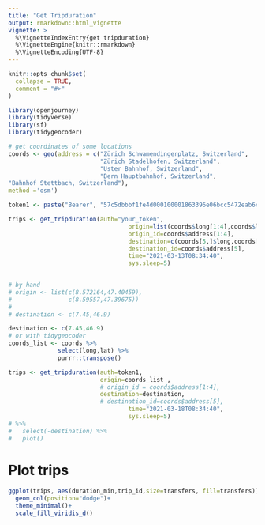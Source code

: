 ```yaml
---
title: "Get Tripduration"
output: rmarkdown::html_vignette
vignette: >
  %\VignetteIndexEntry{get tripduration}
  %\VignetteEngine{knitr::rmarkdown}
  %\VignetteEncoding{UTF-8}
---
```

```r
knitr::opts_chunk$set(
  collapse = TRUE,
  comment = "#>"
)
```

```r
library(openjourney)
library(tidyverse)
library(sf)
library(tidygeocoder)
```

```r
# get coordinates of some locations
coords <- geo(address = c("Zürich Schwamendingerplatz, Switzerland",
                          "Zürich Stadelhofen, Switzerland",
                          "Uster Bahnhof, Switzerland",
                          "Bern Hauptbahnhof, Switzerland",
"Bahnhof Stettbach, Switzerland"),
method ='osm')

token1 <- paste("Bearer", "57c5dbbbf1fe4d000100001863396e06bcc5472eab6cacd76e44d91e", sep = " ")
```

```r
trips <- get_tripduration(auth="your_token",
                                  origin=list(coords$long[1:4],coords$lat[1:4]),
                                  origin_id=coords$address[1:4],
                                  destination=c(coords[5,]$long,coords[5,]$lat),
                                  destination_id=coords$address[5],
                                  time="2021-03-13T08:34:40",
                                  sys.sleep=5)
                              
```

```r
# by hand
# origin <- list(c(8.572164,47.40459),
#                c(8.59557,47.39675))
#
# destination <- c(7.45,46.9)

destination <- c(7.45,46.9)
# or with tidygeocoder
coords_list <- coords %>% 
              select(long,lat) %>% 
              purrr::transpose()

trips <- get_tripduration(auth=token1,
                          origin=coords_list ,
                          # origin_id = coords$address[1:4],
                          destination=destination,
                          # destination_id=coords$address[5],
                                  time="2021-03-18T08:34:40",
                                  sys.sleep=5)
# %>% 
#   select(-destination) %>% 
#   plot()
```
# Plot trips
```r
ggplot(trips, aes(duration_min,trip_id,size=transfers, fill=transfers))+
  geom_col(position="dodge")+
  theme_minimal()+
  scale_fill_viridis_d()
```

